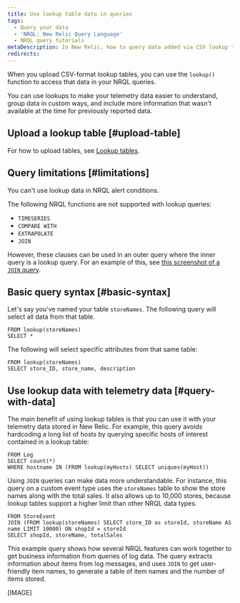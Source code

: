 ```yaml
---
title: Use lookup table data in queries
tags:
  - Query your data
  - 'NRQL: New Relic Query Language'
  - NRQL query tutorials
metaDescription: In New Relic, how to query data added via CSV lookup tables.
redirects:
---
```


When you upload CSV-format lookup tables, you can use the `lookup()` function to access that data in your NRQL queries. 

You can use lookups to make your telemetry data easier to understand, group data in custom ways, and include more information that wasn't available at the time for previously reported data. 

## Upload a lookup table [#upload-table]

For how to upload tables, see [Lookup tables](/docs/logs/ui-data/lookup-tables-ui). 

## Query limitations [#limitations]

You can't use lookup data in NRQL alert conditions. 

The following NRQL functions are not supported with lookup queries: 

* `TIMESERIES`
* `COMPARE WITH`
* `EXTRAPOLATE`
* `JOIN` 

However, these clauses can be used in an outer query where the inner query is a lookup query. For an example of this, see [this screenshot of a `JOIN` query](...??).

## Basic query syntax [#basic-syntax]

Let's say you've named your table `storeNames`. The following query will select all data from that table.

```
FROM lookup(storeNames) 
SELECT *
```

The following will select specific attributes from that same table: 

```
FROM lookup(storeNames) 
SELECT store_ID, store_name, description
```

## Use lookup data with telemetry data [#query-with-data]

The main benefit of using lookup tables is that you can use it with your telemetry data stored in New Relic. For example, this query avoids hardcoding a long list of hosts by querying specific hosts of interest contained in a lookup table: 

```
FROM Log 
SELECT count(*)
WHERE hostname IN (FROM lookup(myHosts) SELECT uniques(myHost))
```

Using `JOIN` queries can make data more understandable. For instance, this query on a custom event type uses the `storeNames` table to show the store names along with the total sales. It also allows up to 10,000 stores, because lookup tables support a higher limit than other NRQL data types.

```
FROM StoreEvent 
JOIN (FROM lookup(storeNames) SELECT store_ID as storeId, storeName AS name LIMIT 10000) ON shopId = storeId 
SELECT shopId, storeName, totalSales
```

This example query shows how several NRQL features can work together to get business information from queries of log data. The query extracts information about items from log messages, and uses `JOIN` to get user-friendly item names, to generate a table of item names and the number of items stored.

[IMAGE]